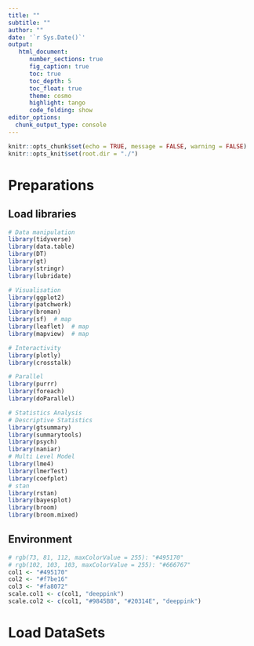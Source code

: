 ```yaml
---
title: ""
subtitle: ""
author: ""
date: '`r Sys.Date()`'
output: 
   html_document:
      number_sections: true
      fig_caption: true
      toc: true
      toc_depth: 5
      toc_float: true
      theme: cosmo
      highlight: tango
      code_folding: show
editor_options: 
  chunk_output_type: console
---
```


```r
knitr::opts_chunk$set(echo = TRUE, message = FALSE, warning = FALSE)
knitr::opts_knit$set(root.dir = "./")
```

# Preparations {.tabset .tabset-fade .tabset-pills}

## Load libraries
```r
# Data manipulation
library(tidyverse)
library(data.table)
library(DT)
library(gt)
library(stringr)
library(lubridate)

# Visualisation
library(ggplot2)
library(patchwork)
library(broman)
library(sf)  # map
library(leaflet)  # map
library(mapview)  # map

# Interactivity
library(plotly)
library(crosstalk)

# Parallel
library(purrr)
library(foreach)
library(doParallel)

# Statistics Analysis
# Descriptive Statistics
library(gtsummary)
library(summarytools)
library(psych)
library(naniar)
# Multi Level Model
library(lme4)
library(lmerTest)
library(coefplot)
# stan
library(rstan)
library(bayesplot)
library(broom)
library(broom.mixed)
```

## Environment
```r
# rgb(73, 81, 112, maxColorValue = 255): "#495170"
# rgb(102, 103, 103, maxColorValue = 255): "#666767"
col1 <- "#495170"
col2 <- "#f7be16"
col3 <- "#fa8072"
scale.col1 <- c(col1, "deeppink")
scale.col2 <- c(col1, "#9845B8", "#20314E", "deeppink")
```

# Load DataSets {.tabset .tabset-fade .tabset-pills}
```r

```
